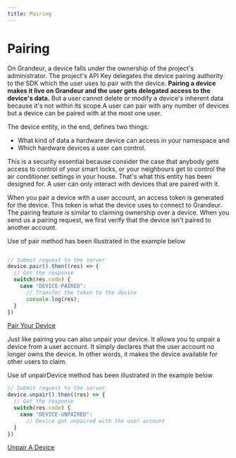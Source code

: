 ```yaml
---
title: Pairing
---
```

# Pairing

On Grandeur, a device falls under the ownership of the project's administrator. The project's API Key delegates the device pairing authority to the SDK which the user uses to pair with the device. **Pairing a device makes it live on Grandeur and the user gets delegated access to the device's data.** But a user cannot delete or modify a device's inherent data because it's not within its scope.A user can pair with any number of devices but a device can be paired with at the most one user.

The device entity, in the end, defines two things:

- What kind of data a hardware device can access in your namespace and
- Which hardware devices a user can control.

This is a security essential because consider the case that anybody gets access to control of your smart locks, or your neighbours get to control the air conditioner settings in your house. That's what this entity has been designed for. A user can only interact with devices that are paired with it.

When you pair a device with a user account, an access token is generated for the device. This token is what the device uses to connect to Grandeur. The pairing feature is similar to claiming ownership over a device. When you send us a pairing request, we first verify that the device isn't paired to another account.

Use of pair method has been illustrated in the example below

```js

// Submit request to the server
device.pair().then((res) => {
  // Got the response
  switch(res.code) {
    case "DEVICE-PAIRED":
      // Transfer the token to the device
      console.log(res);
  }
})
```

[Pair Your Device](/images/guides/pair.webm)

Just like pairing you can also unpair your device. It allows you to unpair a device from a user account. It simply declares that the user account no longer owns the device. In other words, it makes the device available for other users to claim.

Use of unpairDevice method has been illustrated in the example below

```js
// Submit request to the server
device.unpair().then((res) => {
  // Got the response
  switch(res.code) {
    case "DEVICE-UNPAIRED": 
      // Device got unpaired with the user account
  }
})
```

[Unpair A Device](/images/guides/unpair.webm)